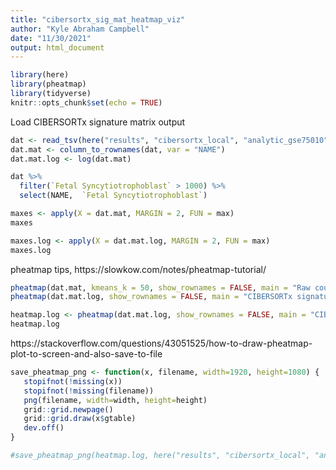 ```yaml
---
title: "cibersortx_sig_mat_heatmap_viz"
author: "Kyle Abraham Campbell"
date: "11/30/2021"
output: html_document
---
```


```r
library(here)
library(pheatmap)
library(tidyverse)
knitr::opts_chunk$set(echo = TRUE)
```

Load CIBERSORTx signature matrix output
```r
dat <- read_tsv(here("results", "cibersortx_local", "analytic_gse75010", "kc_pr_tsang_sig_matrix.txt"))
dat.mat <- column_to_rownames(dat, var = "NAME")
dat.mat.log <- log(dat.mat)
```

```r
dat %>%
  filter(`Fetal Syncytiotrophoblast` > 1000) %>%
  select(NAME,  `Fetal Syncytiotrophoblast`)
```


```r
maxes <- apply(X = dat.mat, MARGIN = 2, FUN = max)
maxes

maxes.log <- apply(X = dat.mat.log, MARGIN = 2, FUN = max)
maxes.log
```


pheatmap tips, https://slowkow.com/notes/pheatmap-tutorial/
```r
pheatmap(dat.mat, kmeans_k = 50, show_rownames = FALSE, main = "Raw counts - 50 gene clusters")
pheatmap(dat.mat.log, show_rownames = FALSE, main = "CIBERSORTx signature gene matrix - log library size-normalized counts", cluster_rows = F)
```


```r
heatmap.log <- pheatmap(dat.mat.log, show_rownames = FALSE, main = "CIBERSORTx signature gene matrix - log library size-normalized counts", cluster_rows = F, fontsize = 24)
heatmap.log
```

https://stackoverflow.com/questions/43051525/how-to-draw-pheatmap-plot-to-screen-and-also-save-to-file
```r
save_pheatmap_png <- function(x, filename, width=1920, height=1080) {
   stopifnot(!missing(x))
   stopifnot(!missing(filename))
   png(filename, width=width, height=height)
   grid::grid.newpage()
   grid::grid.draw(x$gtable)
   dev.off()
}
```

```r
#save_pheatmap_png(heatmap.log, here("results", "cibersortx_local", "analytic_GSE75010", paste0(Sys.Date(), "_signature_gene_matrix_heatmap_log_transormed.png")))
```

